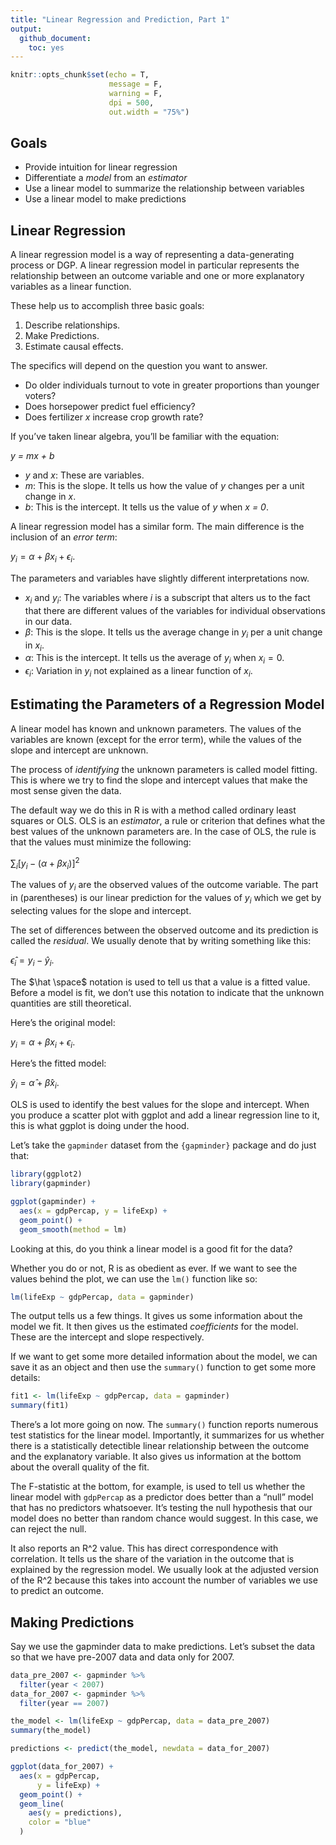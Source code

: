 ```yaml
---
title: "Linear Regression and Prediction, Part 1"
output: 
  github_document:
    toc: yes
---
```


```r
knitr::opts_chunk$set(echo = T,
                      message = F,
                      warning = F,
                      dpi = 500,
                      out.width = "75%")
```


## Goals

- Provide intuition for linear regression
- Differentiate a *model* from an *estimator*
- Use a linear model to summarize the relationship between variables
- Use a linear model to make predictions


## Linear Regression

A linear regression model is a way of representing a data-generating process or DGP. A linear regression model in particular represents the relationship between an outcome variable and one or more explanatory variables as a linear function.

These help us to accomplish three basic goals:

1. Describe relationships.
2. Make Predictions.
3. Estimate causal effects.

The specifics will depend on the question you want to answer.

- Do older individuals turnout to vote in greater proportions than younger voters?
- Does horsepower predict fuel efficiency?
- Does fertilizer *x* increase crop growth rate? 

If you've taken linear algebra, you'll be familiar with the equation: 

*y = mx + b*

- *y* and *x*: These are variables.
- *m*: This is the slope. It tells us how the value of *y* changes per a unit change in *x*.
- *b*: This is the intercept. It tells us the value of *y* when *x = 0*.

A linear regression model has a similar form. The main difference is the inclusion of an *error term*:

$y_i = \alpha + \beta x_i + \epsilon_i$.

The parameters and variables have slightly different interpretations now.

- $x_i$ and $y_i$: The variables where $i$ is a subscript that alters us to the fact that there are different values of the variables for individual observations in our data.
- $\beta$: This is the slope. It tells us the average change in $y_i$ per a unit change in $x_i$.
- $\alpha$: This is the intercept. It tells us the average of $y_i$ when $x_i = 0$.
- $\epsilon_i$: Variation in $y_i$ not explained as a linear function of $x_i$.


## Estimating the Parameters of a Regression Model

A linear model has known and unknown parameters. The values of the variables are known (except for the error term), while the values of the slope and intercept are unknown. 

The process of *identifying* the unknown parameters is called model fitting. This is where we try to find the slope and intercept values that make the most sense given the data.

The default way we do this in R is with a method called ordinary least squares or OLS. OLS is an *estimator*, a rule or criterion that defines what the best values of the unknown parameters are. In the case of OLS, the rule is that the values must minimize the following:

$\sum_i[y_i - (\alpha + \beta x_i)]^2$

The values of $y_i$ are the observed values of the outcome variable. The part in (parentheses) is our linear prediction for the values of $y_i$ which we get by selecting values for the slope and intercept.

The set of differences between the observed outcome and its prediction is called the *residual*. We usually denote that by writing something like this:

$\hat\epsilon_i = y_i - \hat y_i$.

The $\hat \space$ notation is used to tell us that a value is a fitted value. Before a model is fit, we don't use this notation to indicate that the unknown quantities are still theoretical.

Here's the original model:

$y_i = \alpha + \beta x_i + \epsilon_i$.

Here's the fitted model:

$\hat y_i = \hat\alpha + \hat\beta x_i$.

OLS is used to identify the best values for the slope and intercept. When you produce a scatter plot with ggplot and add a linear regression line to it, this is what ggplot is doing under the hood.

Let's take the `gapminder` dataset from the `{gapminder}` package and do just that:

```r
library(ggplot2)
library(gapminder)

ggplot(gapminder) +
  aes(x = gdpPercap, y = lifeExp) +
  geom_point() +
  geom_smooth(method = lm)
```

Looking at this, do you think a linear model is a good fit for the data?

Whether you do or not, R is as obedient as ever. If we want to see the values behind the plot, we can use the `lm()` function like so:

```r
lm(lifeExp ~ gdpPercap, data = gapminder)
```

The output tells us a few things. It gives us some information about the model we fit. It then gives us the estimated *coefficients* for the model. These are the intercept and slope respectively.

If we want to get some more detailed information about the model, we can save it as an object and then use the `summary()` function to get some more details:

```r
fit1 <- lm(lifeExp ~ gdpPercap, data = gapminder)
summary(fit1)
```

There's a lot more going on now. The `summary()` function reports numerous test statistics for the linear model. Importantly, it summarizes for us whether there is a statistically detectible linear relationship between the outcome and the explanatory variable. It also gives us information at the bottom about the overall quality of the fit.

The F-statistic at the bottom, for example, is used to tell us whether the linear model with `gdpPercap` as a predictor does better than a "null" model that has no predictors whatsoever. It's testing the null hypothesis that our model does no better than random chance would suggest. In this case, we can reject the null. 

It also reports an R^2 value. This has direct correspondence with correlation. It tells us the share of the variation in the outcome that is explained by the regression model. We usually look at the adjusted version of the R^2 because this takes into account the number of variables we use to predict an outcome.


## Making Predictions

Say we use the gapminder data to make predictions. Let's subset the data so that we have pre-2007 data and data only for 2007.

```r
data_pre_2007 <- gapminder %>%
  filter(year < 2007)
data_for_2007 <- gapminder %>%
  filter(year == 2007)
```

```r
the_model <- lm(lifeExp ~ gdpPercap, data = data_pre_2007)
summary(the_model)
```

```r
predictions <- predict(the_model, newdata = data_for_2007)
```

```r
ggplot(data_for_2007) +
  aes(x = gdpPercap,
      y = lifeExp) +
  geom_point() +
  geom_line(
    aes(y = predictions),
    color = "blue"
  )
```

